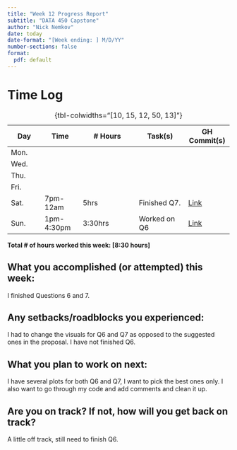```yaml
---
title: "Week 12 Progress Report"
subtitle: "DATA 450 Capstone"
author: "Nick Nemkov"
date: today
date-format: "[Week ending: ] M/D/YY"
number-sections: false
format:
  pdf: default
---
```


# Time Log

| Day  | Time  | \# Hours | Task(s) | GH Commit(s) |
|------|-------|----------|---------|--------|
| Mon.  |  |  |  |  |
| Wed.  |  |  |  |  |
| Thu.  |  |  |  |  |
| Fri.  |  |  |  |  |
| Sat.  | 7pm-12am | 5hrs | Finished Q7. | [Link](https://github.com/NicknNemkov/capstone/commit/539ebca9fce7f49a7fc34dac132d4ec95ee839d5) |
| Sun.  | 1pm-4:30pm | 3:30hrs | Worked on Q6 | [Link](https://github.com/NicknNemkov/capstone/tree/main/code) |

: {tbl-colwidths="[10, 15, 12, 50, 13]"}

**Total \# of hours worked this week: [8:30 hours]**

## What you accomplished (or attempted) this week:

I finished Questions 6 and 7.

## Any setbacks/roadblocks you experienced:

I had to change the visuals for Q6 and Q7 as opposed to the suggested ones in the proposal.
I have not finished Q6.

## What you plan to work on next:

I have several plots for both Q6 and Q7, I want to pick the best ones only. 
I also want to go through my code and add comments and clean it up.

## Are you on track? If not, how will you get back on track?

A little off track, still need to finish Q6.
